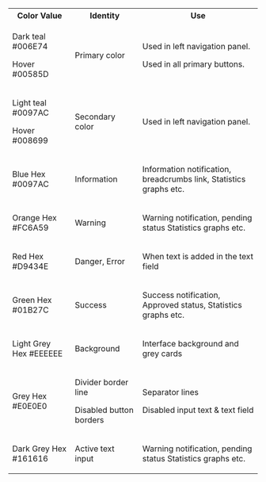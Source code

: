<Meta title="Colors" />

<style>{`
  table.color-box{
    width:100%;
  }
  table.color-box tr:nth-of-type(2n){
    background:transparent;
  }
  .color-box tr:first-child{
    border-top:0;
  }
  .color-box tr th,
  .color-box tr td{
    font-weight:400;
    border:0;
    text-align:left;
    padding:10px;
  }
  .color-bg{
    display:flex;
    flex-wrap:wrap;
  }
  .bg-div{
    width: 70px;
    height: 70px;
    margin-right:10px;
  }
  .teal{
    background: linear-gradient(to bottom, #006E74 62%,#00585D 25%);
    height: 100px;
  }
  .teal-light{
    background: linear-gradient(to bottom, #0097AC 62%,#008699 25%);
    height: 100px;
  }
  .blue{background: #0097AC;}
  .orange{background: #FC6A59;}
  .red{background: #D9434E;}
  .green{background: #01B27C;}
  .light-grey{background: #EEEEEE;}
  .grey{background: #E0E0E0;}
  .dark-grey{background: #161616;}
  .list-color p{
    margin: 0;
    line-height: 1.4;
  }
  p span{
    display: block;
  }
`}</style>
<table class="color-box">
  <tr>
    <th>Color Value</th>
    <th>Identity</th>
    <th>Use</th>
  </tr>
  <tr>
    <td>
    <div class="color-bg">
      <div class="bg-div teal"></div>
      <div>
        <p>Dark teal <span>#006E74</span></p>
        <p>Hover <span>#00585D</span></p>
      </div>
      </div>
    </td>
    <td>Primary color</td>
    <td> 
      <p>Used in left navigation panel.</p> 
      <p>Used in all primary buttons.</p>
    </td>
  </tr>
  <tr>
    <td>
  <div class="color-bg">
    <div class="bg-div teal-light"></div>
    <div>
      <p>Light teal <span>#0097AC</span></p>
      <p>Hover <span>#008699</span></p>
    </div>
  </div>
    </td>
    <td>Secondary color</td>
    <td> 
      <p>Used in left navigation panel.</p>
    </td>
  </tr>
  <tr>
    <td>
    <div class="color-bg">
      <div class="bg-div blue"></div>
      <div>
        <p>Blue Hex <span>#0097AC</span></p>
      </div>
    </div>
    </td>
    <td>Information</td>
    <td> 
      <p>Information notification, breadcrumbs link, Statistics graphs etc.</p>
    </td>
  </tr>
  <tr>
    <td>
    <div class="color-bg">
      <div class="bg-div orange"></div>
      <div>
        <p>Orange Hex <span>#FC6A59</span></p>
      </div>
    </div>
    </td>
    <td>Warning</td>
    <td> 
      <p>Warning notification, pending status Statistics graphs etc.</p>
    </td>
  </tr>
   <tr>
    <td>
    <div class="color-bg">
      <div class="bg-div red"></div>
      <div>
        <p>Red Hex <span>#D9434E</span></p>
      </div>
    </div>
    </td>
    <td>Danger, Error</td>
    <td> 
      <p>When text is added in the text field</p>
    </td>
  </tr>
   <tr>
    <td>
    <div class="color-bg">
      <div class="bg-div green"></div>
      <div>
        <p>Green Hex <span>#01B27C</span></p>
      </div>
    </div>
    </td>
    <td>Success</td>
    <td> 
      <p>Success notification, Approved status, Statistics graphs etc.</p>
    </td>
  </tr>
   <tr>
    <td>
    <div class="color-bg">
      <div class="bg-div light-grey"></div>
      <div>
        <p>Light Grey Hex <span>#EEEEEE</span></p>
      </div>
    </div>
    </td>
    <td>Background</td>
    <td> 
      <p>Interface background and grey cards</p>
    </td>
  </tr>
   <tr>
    <td>
    <div class="color-bg">
      <div class="bg-div grey"></div>
      <div>
        <p>Grey Hex <span>#E0E0E0</span></p>
      </div>
    </div>
    </td>
    <td><p>Divider border line</p><p>Disabled button borders</p></td>
    <td> 
      <p>Separator lines</p>
      <p>Disabled input text &amp; text field</p>
    </td>
  </tr>
   <tr>
    <td>
    <div class="color-bg">
      <div class="bg-div dark-grey"></div>
      <div>
        <p>Dark Grey Hex <span>#161616</span></p>
      </div>
    </div>
    </td>
    <td>Active text input</td>
    <td> 
      <p>Warning notification, pending status Statistics graphs etc.</p>
    </td>
  </tr>

</table>